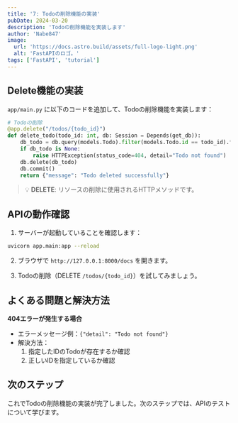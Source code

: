 ```yaml
---
title: '7: Todoの削除機能の実装'
pubDate: 2024-03-20
description: 'Todoの削除機能を実装します'
author: 'Nabe847'
image:
  url: 'https://docs.astro.build/assets/full-logo-light.png'
  alt: 'FastAPIのロゴ。'
tags: ['FastAPI', 'tutorial']
---
```


## Delete機能の実装

`app/main.py` に以下のコードを追加して、Todoの削除機能を実装します：

```python
# Todoの削除
@app.delete("/todos/{todo_id}")
def delete_todo(todo_id: int, db: Session = Depends(get_db)):
    db_todo = db.query(models.Todo).filter(models.Todo.id == todo_id).first()
    if db_todo is None:
        raise HTTPException(status_code=404, detail="Todo not found")
    db.delete(db_todo)
    db.commit()
    return {"message": "Todo deleted successfully"}
```

> 💡 **DELETE**: リソースの削除に使用されるHTTPメソッドです。

## APIの動作確認

1. サーバーが起動していることを確認します：
```bash
uvicorn app.main:app --reload
```

2. ブラウザで `http://127.0.0.1:8000/docs` を開きます。

3. Todoの削除（DELETE `/todos/{todo_id}`）を試してみましょう。

## よくある問題と解決方法

**404エラーが発生する場合**

- エラーメッセージ例：`{"detail": "Todo not found"}`
- 解決方法：
  1. 指定したIDのTodoが存在するか確認
  2. 正しいIDを指定しているか確認

## 次のステップ

これでTodoの削除機能の実装が完了しました。次のステップでは、APIのテストについて学びます。 